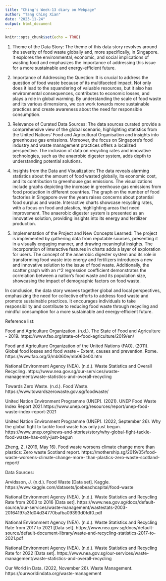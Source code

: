 ```yaml
---
title: "Ching's Week-13 diary on Webpage"
author: "Tang Ching Xian"
date: "2023-11-24"
output: html_document
---
```


```r
knitr::opts_chunk$set(echo = TRUE)
```

(1) Theme of the Data Story:
The theme of this data story revolves around the severity of food waste globally and, more specifically, in Singapore. It explores the environmental, economic, and social implications of wasting food and emphasizes the importance of addressing this issue for a more sustainable and energy-efficient future.

(2) Importance of Addressing the Question:
It is crucial to address the question of food waste because of its multifaceted impact. Not only does it lead to the squandering of valuable resources, but it also has environmental consequences, contributes to economic losses, and plays a role in global warming. By understanding the scale of food waste and its various dimensions, we can work towards more sustainable practices and create awareness about the need for responsible consumption.

(3) Relevance of Curated Data Sources:
The data sources curated provide a comprehensive view of the global scenario, highlighting statistics from the United Nations’ Food and Agricultural Organisation and insights into greenhouse gas emissions. Moreover, the focus on Singapore's food industry and waste management practices offers a localized perspective. The inclusion of data on recycling rates and innovative technologies, such as the anaerobic digester system, adds depth to understanding potential solutions.

(4) Insights from the Data and Visualization:
The data reveals alarming statistics about the amount of food wasted globally, its economic cost, and its contribution to greenhouse gas emissions. The visualizations include graphs depicting the increase in greenhouse gas emissions from food production in different countries. The graph on the number of food factories in Singapore over the years raises concerns about potential food surplus and waste. Interactive charts showcase recycling rates, with a focus on food and plastics, highlighting areas that need improvement. The anaerobic digester system is presented as an innovative solution, providing insights into its energy and fertilizer production.

(5) Implementation of the Project and New Concepts Learned:
The project is implemented by gathering data from reputable sources, presenting it in a visually engaging manner, and drawing meaningful insights. The incorporation of interactive features in charts adds a layer of exploration for users. The concept of the anaerobic digester system and its role in transforming food waste into energy and fertilizers introduces a new and innovative solution to the issue of food waste. Additionally, the scatter graph with an r^2 regression coefficient demonstrates the correlation between a nation's food waste and its population size, showcasing the impact of demographic factors on food waste.

In conclusion, the data story weaves together global and local perspectives, emphasizing the need for collective efforts to address food waste and promote sustainable practices. It encourages individuals to take responsibility and contribute to reducing food waste through recycling and mindful consumption for a more sustainable and energy-efficient future.


Reference list:

Food and Agriculture Organization. (n.d.). The State of Food and Agriculture - 2019. https://www.fao.org/state-of-food-agriculture/2019/en/

Food and Agriculture Organization of the United Nations (FAO). (2011). Global food losses and food waste – Extent, causes and prevention. Rome. https://www.fao.org/3/mb060e/mb060e00.htm


National Environment Agency (NEA). (n.d.). Waste Statistics and Overall Recycling .https://www.nea.gov.sg/our-services/waste-management/waste-statistics-and-overall-recycling

Towards Zero Waste. (n.d.). Food Waste. https://www.towardszerowaste.gov.sg/foodwaste/

United Nation Environment Programme (UNEP). (2021). UNEP Food Waste Index Report 2021.https://www.unep.org/resources/report/unep-food-waste-index-report-2021

United Nation Environment Programme (UNEP). (2022, September 26). Why the global fight to tackle food waste has only just begun. https://www.unep.org/news-and-stories/story/why-global-fight-tackle-food-waste-has-only-just-begun

Zheng, Z. (2019, May 16). Food waste worsens climate change more than plastics: Zero waste Scotland report. https://mothership.sg/2019/05/food-waste-worsens-climate-change-more- than-plastics-zero-waste-scotland-report/


Data Sources:

Arvidsson, J. (n.d.). Food Waste [Data set]. Kaggle. https://www.kaggle.com/datasets/joebeachcapital/food-waste

National Environment Agency (NEA). (n.d.). Waste Statistics and Recycling Rate from 2003 to 2016 [Data set]. https://www.nea.gov.sg/docs/default-source/our-services/waste-management/wastestats-2003-20164197a3fd04d34770bafba09393d0fdf0.pdf

National Environment Agency (NEA). (n.d.). Waste Statistics and Recycling Rate from 2017 to 2021 [Data set]. https://www.nea.gov.sg/docs/default-source/default-document-library/waste-and-recycling-statistics-2017-to-2021.pdf

National Environment Agency (NEA). (n.d.). Waste Statistics and Recycling Rate for 2022 [Data set]. https://www.nea.gov.sg/our-services/waste-management/waste-statistics-and-overall-recycling


Our World in Data. (2022, November 26). Waste Management. 
https://ourworldindata.org/waste-management

